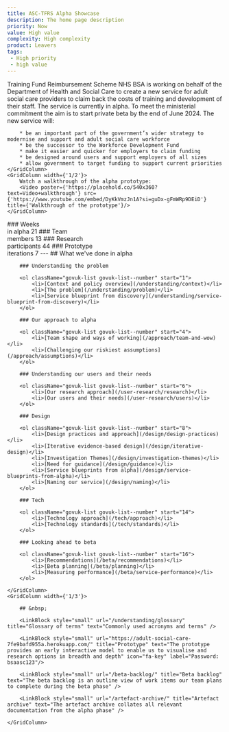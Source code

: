 ```yaml
---
title: ASC-TFRS Alpha Showcase
description: The home page description
priority: Now
value: High value
complexity: High complexity
product: Leavers
tags:
 - High priority
 - high value
---
```

<GridRow>
    <GridColumn width={'full'}>
        <Heading caption='Adult Social Care' kicker='Alpha assessment:' tag='h1'>Training Fund Reimbursement Scheme</Heading>
        <LeadParagraph>NHS BSA is working on behalf of the Department of Health and Social Care to create a new service for adult social care providers to claim back the costs of training and development of their staff.</LeadParagraph>
    </GridColumn>
    <GridColumn width={'1/2'}>
        The service is currently in alpha. To meet the ministerial commitment the aim is to start private beta by the end of June 2024. The new service will:

        * be an important part of the government’s wider strategy to modernise and support and adult social care workforce
        * be the successor to the Workforce Development Fund
        * make it easier and quicker for employers to claim funding
        * be designed around users and support employers of all sizes
        * allow government to target funding to support current priorities
    </GridColumn>
    <GridColumn width={'1/2'}>
        Watch a walkthrough of the alpha prototype:
        <Video poster={'https://placehold.co/540x360?text=Video+walkthrough'} src={'https://www.youtube.com/embed/DyKkVmzJn1A?si=guDx-gFmWRp9DEiD'} title={'Walkthrough of the prototype'}/>
    </GridColumn>
</GridRow>
<GridRow>
    <GridColumn width={'1/4'} className="statistic">
        ### Weeks<br/> in alpha
        21
    </GridColumn>
    <GridColumn width={'1/4'} className="statistic">
        ### Team<br/> members
        13
    </GridColumn>
    <GridColumn width={'1/4'} className="statistic">
        ### Research<br/> participants
        44
    </GridColumn>
    <GridColumn width={'1/4'} className="statistic">
        ### Prototype<br/> iterations
        7
    </GridColumn>
</GridRow>
<GridRow>
    <GridColumn width={'full'}>
        ---
    </GridColumn>
</GridRow>
<GridRow>
    <GridColumn width={'2/3'}>
        ## What we've done in alpha

        ### Understanding the problem

        <ol className="govuk-list govuk-list--number" start="1">
            <li>[Context and policy overview](/understanding/context)</li>
            <li>[The problem](/understanding/problem)</li>
            <li>[Service blueprint from discovery](/understanding/service-blueprint-from-discovery)</li>
        </ol>
        
        ### Our approach to alpha

        <ol className="govuk-list govuk-list--number" start="4">
            <li>[Team shape and ways of working](/approach/team-and-wow)</li>
            <li>[Challenging our riskiest assumptions](/approach/assumptions)</li>
        </ol>

        ### Understanding our users and their needs

        <ol className="govuk-list govuk-list--number" start="6">
            <li>[Our research approach](/user-research/research)</li>
            <li>[Our users and their needs](/user-research/users)</li>
        </ol>

        ### Design

        <ol className="govuk-list govuk-list--number" start="8">
            <li>[Design practices and approach](/design/design-practices)</li>
            <li>[Iterative evidence-based design](/design/iterative-design)</li>
            <li>[Investigation Themes](/design/investigation-themes)</li>
            <li>[Need for guidance](/design/guidance)</li>
            <li>[Service blueprints from alpha](/design/service-blueprints-from-alpha)</li>
            <li>[Naming our service](/design/naming)</li>
        </ol>

        ### Tech

        <ol className="govuk-list govuk-list--number" start="14">
            <li>[Technology approach](/tech/approach)</li>
            <li>[Technology standards](/tech/standards)</li>
        </ol>
        
        ### Looking ahead to beta

        <ol className="govuk-list govuk-list--number" start="16">
            <li>[Recommendations](/beta/recommendations)</li>
            <li>[Beta planning](/beta/planning)</li>
            <li>[Measuring performance](/beta/service-performance)</li>
        </ol>

    </GridColumn>
    <GridColumn width={'1/3'}>

        ## &nbsp;

        <LinkBlock style="small" url="/understanding/glossary" title="Glossary of terms" text="Commonly used acronyms and terms" />
        
        <LinkBlock style="small" url="https://adult-social-care-7fe9bafd955a.herokuapp.com/" title="Prototype" text="The prototype provides an early interactive model to enable us to visualise and research options in breadth and depth" icon="fa-key" label="Password: bsaasc123"/>

        <LinkBlock style="small" url="/beta-backlog/" title="Beta backlog" text="The beta backlog is an outline view of work items our team plans to complete during the beta phase" />

        <LinkBlock style="small" url="/artefact-archive/" title="Artefact archive" text="The artefact archive collates all relevant documentation from the alpha phase" />

    </GridColumn>
</GridRow>